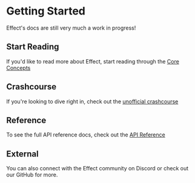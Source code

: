 
# Getting Started

<Callout emoji="🚧">
  Effect's docs are still very much a work in progress!
</Callout>

## Start Reading

If you'd like to read more about Effect, start reading through the [Core Concepts](../core-concepts/effect.mdx)

## Crashcourse

If you're looking to dive right in, check out the [unofficial crashcourse](https://github.com/pigoz/effect-crashcourse/)

## Reference

To see the full API reference docs, check out the [API Reference](../api-reference.mdx)

## External

You can also connect with the Effect community on Discord or check out our GitHub for more.